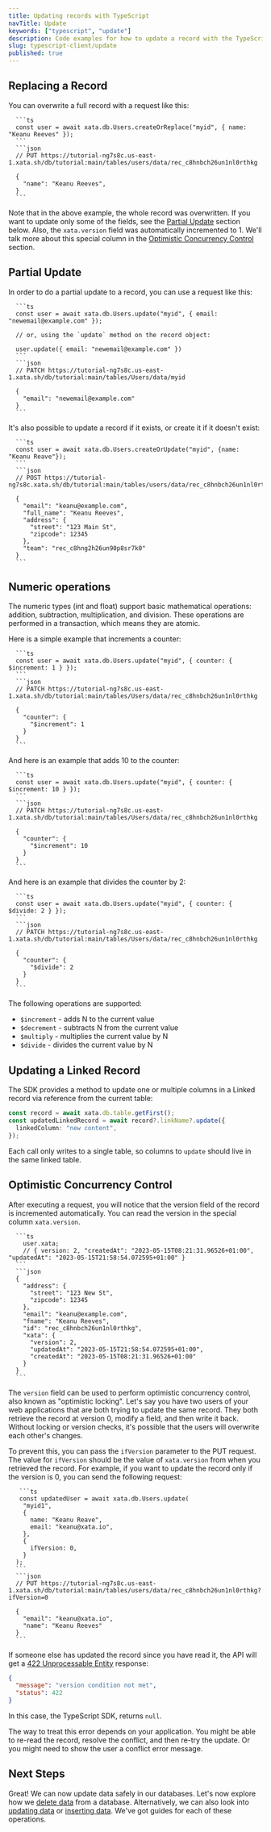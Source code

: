 ```yaml
---
title: Updating records with TypeScript
navTitle: Update
keywords: ["typescript", "update"]
description: Code examples for how to update a record with the TypeScript client
slug: typescript-client/update
published: true
---
```


## Replacing a Record

You can overwrite a full record with a request like this:

````ts|json
  ```ts
  const user = await xata.db.Users.createOrReplace("myid", { name: "Keanu Reeves" });
  ```
  ```json
  // PUT https://tutorial-ng7s8c.us-east-1.xata.sh/db/tutorial:main/tables/users/data/rec_c8hnbch26un1nl0rthkg

  {
    "name": "Keanu Reeves",
  }
  ```
````

Note that in the above example, the whole record was overwritten. If you want to update only some of the fields, see the [Partial Update](#partial-update) section below. Also, the `xata.version` field was automatically incremented to 1. We'll talk more about this special column in the [Optimistic Concurrency Control](#optimistic-concurrency-control) section.

## Partial Update

In order to do a partial update to a record, you can use a request like this:

````ts|json
  ```ts
  const user = await xata.db.Users.update("myid", { email: "newemail@example.com" });

  // or, using the `update` method on the record object:

  user.update({ email: "newemail@example.com" })
  ```
  ```json
  // PATCH https://tutorial-ng7s8c.us-east-1.xata.sh/db/tutorial:main/tables/Users/data/myid

  {
    "email": "newemail@example.com"
  }
  ```
````

It's also possible to update a record if it exists, or create it if it doesn't exist:

````ts|json
  ```ts
  const user = await xata.db.Users.createOrUpdate("myid", {name: "Keanu Reave"});
  ```
  ```json
  // POST https://tutorial-ng7s8c.xata.sh/db/tutorial:main/tables/users/data/rec_c8hnbch26un1nl0rthkg

  {
    "email": "keanu@example.com",
    "full_name": "Keanu Reeves",
    "address": {
      "street": "123 Main St",
      "zipcode": 12345
    },
    "team": "rec_c8hng2h26un90p8sr7k0"
  }
  ```
````

## Numeric operations

The numeric types (int and float) support basic mathematical operations: addition, subtraction, multiplication, and division. These operations are performed in a transaction, which means they are atomic.

Here is a simple example that increments a counter:

````ts|json
  ```ts
  const user = await xata.db.Users.update("myid", { counter: { $increment: 1 } });
  ```
  ```json
  // PATCH https://tutorial-ng7s8c.us-east-1.xata.sh/db/tutorial:main/tables/Users/data/rec_c8hnbch26un1nl0rthkg

  {
    "counter": {
      "$increment": 1
    }
  }
  ```
````

And here is an example that adds 10 to the counter:

````ts|json
  ```ts
  const user = await xata.db.Users.update("myid", { counter: { $increment: 10 } });
  ```
  ```json
  // PATCH https://tutorial-ng7s8c.us-east-1.xata.sh/db/tutorial:main/tables/Users/data/rec_c8hnbch26un1nl0rthkg

  {
    "counter": {
      "$increment": 10
    }
  }
  ```
````

And here is an example that divides the counter by 2:

````ts|json
  ```ts
  const user = await xata.db.Users.update("myid", { counter: { $divide: 2 } });
  ```
  ```json
  // PATCH https://tutorial-ng7s8c.us-east-1.xata.sh/db/tutorial:main/tables/Users/data/rec_c8hnbch26un1nl0rthkg

  {
    "counter": {
      "$divide": 2
    }
  }
  ```
````

The following operations are supported:

- `$increment` - adds N to the current value
- `$decrement` - subtracts N from the current value
- `$multiply` - multiplies the current value by N
- `$divide` - divides the current value by N

## Updating a Linked Record

The SDK provides a method to update one or multiple columns in a Linked record via reference from the current table:

```ts
const record = await xata.db.table.getFirst();
const updatedLinkedRecord = await record?.linkName?.update({
  linkedColumn: "new content",
});
```

Each call only writes to a single table, so columns to `update` should live in the same linked table.

## Optimistic Concurrency Control

After executing a request, you will notice that the version field of the record is incremented automatically. You can read the version in the special column `xata.version`.

````ts|json
  ```ts
    user.xata;
    // { version: 2, "createdAt": "2023-05-15T08:21:31.96526+01:00", "updatedAt": "2023-05-15T21:58:54.072595+01:00" }
  ```
  ```json
  {
    "address": {
      "street": "123 New St",
      "zipcode": 12345
    },
    "email": "keanu@example.com",
    "fname": "Keanu Reeves",
    "id": "rec_c8hnbch26un1nl0rthkg",
    "xata": {
      "version": 2,
      "updatedAt": "2023-05-15T21:58:54.072595+01:00",
      "createdAt": "2023-05-15T08:21:31.96526+01:00"
    }
  }
  ```
````

The `version` field can be used to perform optimistic concurrency control, also known as "optimistic locking". Let's say you have two users of your web applications that are both trying to update the same record. They both retrieve the record at version 0, modify a field, and then write it back. Without locking or version checks, it's possible that the users will overwrite each other's changes.

To prevent this, you can pass the `ifVersion` parameter to the PUT request. The value for `ifVersion` should be the value of `xata.version` from when you retrieved the record. For example, if you want to update the record only if the version is 0, you can send the following request:

````ts|json
   ```ts
   const updatedUser = await xata.db.Users.update(
    "myid1",
    {
      name: "Keanu Reave",
      email: "keanu@xata.io",
    },
    {
      ifVersion: 0,
    }
  );
  ```
  ```json
  // PUT https://tutorial-ng7s8c.us-east-1.xata.sh/db/tutorial:main/tables/users/data/rec_c8hnbch26un1nl0rthkg?ifVersion=0

  {
    "email": "keanu@xata.io",
    "name": "Keanu Reeves"
  }
  ```
````

If someone else has updated the record since you have read it, the API will get a [422 Unprocessable Entity](https://developer.mozilla.org/en-US/docs/Web/HTTP/Status/422) response:

```json
{
  "message": "version condition not met",
  "status": 422
}
```

In this case, the TypeScript SDK, returns `null`.

The way to treat this error depends on your application. You might be able to re-read the record, resolve the conflict, and then re-try the update. Or you might need to show the user a conflict error message.

## Next Steps

Great! We can now update data safely in our databases. Let's now explore how we [delete data](/typescript-client/delete) from a database. Alternatively, we can also look into [updating data](/typescript-client/update) or [inserting data](/typescript-client/insert). We've got guides for each of these operations.
